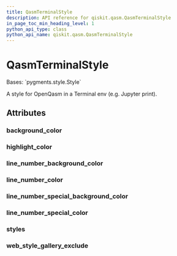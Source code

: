 ```yaml
---
title: QasmTerminalStyle
description: API reference for qiskit.qasm.QasmTerminalStyle
in_page_toc_min_heading_level: 1
python_api_type: class
python_api_name: qiskit.qasm.QasmTerminalStyle
---
```


# QasmTerminalStyle

<Class id="qiskit.qasm.QasmTerminalStyle" github="https://github.com/qiskit/qiskit/tree/stable/0.18/qiskit/qasm/pygments/lexer.py" signature="QasmTerminalStyle">
  Bases: `pygments.style.Style`

  A style for OpenQasm in a Terminal env (e.g. Jupyter print).

  ## Attributes

  ### background\_color

  <Attribute id="qiskit.qasm.QasmTerminalStyle.background_color" name="background_color" attributeValue="= '#ffffff'" />

  ### highlight\_color

  <Attribute id="qiskit.qasm.QasmTerminalStyle.highlight_color" name="highlight_color" attributeValue="= '#ffffcc'" />

  ### line\_number\_background\_color

  <Attribute id="qiskit.qasm.QasmTerminalStyle.line_number_background_color" name="line_number_background_color" attributeValue="= 'transparent'" />

  ### line\_number\_color

  <Attribute id="qiskit.qasm.QasmTerminalStyle.line_number_color" name="line_number_color" attributeValue="= 'inherit'" />

  ### line\_number\_special\_background\_color

  <Attribute id="qiskit.qasm.QasmTerminalStyle.line_number_special_background_color" name="line_number_special_background_color" attributeValue="= '#ffffc0'" />

  ### line\_number\_special\_color

  <Attribute id="qiskit.qasm.QasmTerminalStyle.line_number_special_color" name="line_number_special_color" attributeValue="= '#000000'" />

  ### styles

  <Attribute id="qiskit.qasm.QasmTerminalStyle.styles" name="styles" attributeValue="= {Token: '', Token.Comment: '', Token.Comment.Hashbang: '', Token.Comment.Multiline: '', Token.Comment.Preproc: '', Token.Comment.PreprocFile: '', Token.Comment.Single: '', Token.Comment.Special: '', Token.Error: '', Token.Escape: '', Token.Generic: '', Token.Generic.Deleted: '', Token.Generic.Emph: '', Token.Generic.Error: '', Token.Generic.Heading: '', Token.Generic.Inserted: '', Token.Generic.Output: '', Token.Generic.Prompt: '', Token.Generic.Strong: '', Token.Generic.Subheading: '', Token.Generic.Traceback: '', Token.Keyword: '', Token.Keyword.Constant: '', Token.Keyword.Declaration: 'ansibrightgreen', Token.Keyword.Namespace: '', Token.Keyword.Pseudo: '', Token.Keyword.Reserved: 'ansibrightgreen', Token.Keyword.Type: 'ansibrightmagenta', Token.Literal: '', Token.Literal.Date: '', Token.Literal.Number: 'ansibrightcyan', Token.Literal.Number.Bin: '', Token.Literal.Number.Float: '', Token.Literal.Number.Hex: '', Token.Literal.Number.Integer: '', Token.Literal.Number.Integer.Long: '', Token.Literal.Number.Oct: '', Token.Literal.String: 'ansibrightred', Token.Literal.String.Affix: '', Token.Literal.String.Backtick: '', Token.Literal.String.Char: '', Token.Literal.String.Delimiter: '', Token.Literal.String.Doc: '', Token.Literal.String.Double: '', Token.Literal.String.Escape: '', Token.Literal.String.Heredoc: '', Token.Literal.String.Interpol: '', Token.Literal.String.Other: '', Token.Literal.String.Regex: '', Token.Literal.String.Single: '', Token.Literal.String.Symbol: '', Token.Name: '', Token.Name.Attribute: '', Token.Name.Builtin: 'ansibrightblue', Token.Name.Builtin.Pseudo: '', Token.Name.Class: '', Token.Name.Constant: '', Token.Name.Decorator: '', Token.Name.Entity: '', Token.Name.Exception: '', Token.Name.Function: 'ansibrightyellow', Token.Name.Function.Magic: '', Token.Name.Label: '', Token.Name.Namespace: '', Token.Name.Other: '', Token.Name.Property: '', Token.Name.Tag: '', Token.Name.Variable: '', Token.Name.Variable.Class: '', Token.Name.Variable.Global: '', Token.Name.Variable.Instance: '', Token.Name.Variable.Magic: '', Token.Operator: '', Token.Operator.Word: '', Token.Other: '', Token.Punctuation: '', Token.Text: '', Token.Text.Whitespace: ''}" />

  ### web\_style\_gallery\_exclude

  <Attribute id="qiskit.qasm.QasmTerminalStyle.web_style_gallery_exclude" name="web_style_gallery_exclude" attributeValue="= False" />
</Class>

